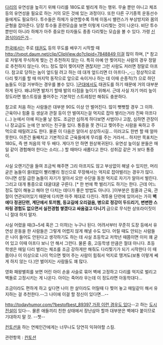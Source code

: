 [[다리]]의 유연성을 높히기 위해 다리를 180도로 벌리게 하는 행위. 무술 뿐만 아니고 체조등의 유연성을 필요로 하는 거의 모든 것에 있는 과정이다. 또한 다른 구기종목 운동선수들에게도 필요하다. 투수들은 하체가 유연할수록 하체 이동시 밸런스가 부상방지와 몸의 균형을 잡아준다. 당장 투수들 훈련모습을 보면 이렇게 다리찢는 것이 나온다. 비단 투수뿐만이 아니라 하체가 아주 중요한 타자들도 종종 다리찢는 모습을 볼 수 있다. 가령 [[신경식]]이라든가...

[[한국]]에서는 주로 [[태권도]] 등의 무도를 배우기 시작할 때 [[http://tvpot.daum.net/clip/ClipView.do?clipid=7848849 이걸]] 많이 하며, [* 참고로 저렇게 무식하게 찢는 건 추천하지 않는 다. 특히 아예 안 찢어지는 사람의 경우 정말로 추천하지 않는다. 어느 정도 많이 찢어지면 괜찮지만 그런 사람도 저러면 정말로 아프다. 참고로 당하는 놈이 엎드릴 려고 하는 데 대개 엎드리면 더 아프다-_-;;; 정상적으로 다리 찢기를 할 때 마지막 동작으로 앞으로 숙이거나 하는 데 이때 순종적(?) 으로 하던 놈들도 이걸 거부하는 경우를 볼수 있다. ][[군대]]에서도 태권도를 하기 때문에 거의 대부분 하게 된다. 왜냐하면 발차기 할때 발의 타점을 높이기 위해서. 근데 사실 자기 머리 높이 정도라면 햄스트링을 풀어주는 기본적인 스트레칭만 해줘도 충분하다.

참고로 처음 하는 사람들은 대부분 90도 이상 안 벌어진다. 많이 뻣뻣할 경우 그 이하. 근육이나 힘줄 등 생살과 관절 등이 안 벌여지는걸 억지로 잡아 벌리는거라 진짜 아프다(…) 눈에서 아예 피눈물 날 정도. 조금만 심하게 하다보면 사범이나 고참, 심하면 관장이나 장교급도 눈에 안 보이는 친구들 있다. 통증을 못 견디고 찢어주는 사람을 욕하고 주먹으로 때릴려고도 한다. 물론 이 다음은 알아서 상상하시길... 이러고도 한번 할 때 얼마 못한다. 아픈건 둘째치고 기본적으로 근육들에게 무리를 주는 거라서... 하지만 목표치는 180도, 즉 맨 처음의 약 두 배다. 게다가 안 하면 원상복귀된다. 유연성 높이실 분들은 매일 같이 경험해야 한다는 소리(…) 할 때마다 새롭다고 한다. 성취감 같은 거 보다 통증이.

사실 오랜기간을 들여 조금씩 해주면 그리 아프지도 않고 부상없이 해낼 수 있지만, 머리 굳은 놈들이 쓸데없이 빨리빨리 정신으로 무장해서는 억지로 잡아벌리는 경우가 많다. 아니면 성질 급한 놈들이 자기가 알아서 오만 수단을 동원 억지로 자기가 알아서 벌린다. 그리고 대개 통증으로 대굴대굴 구른다. [* 한 번에 쫙 벌리기도 하기는 한다. 근데 어느 정도 많이 해놓고 해야 안 다치는 데다가 좋은 방법도 아니다. ]이부분은 힘줄과 근육, 관절이 연관되어있기 때문에 다치면 아주 제대로 다친다. 격투용 단련에 있어서는 가히 '''벽에다 정권단련, 계단에서 토끼뜀, 등교길에 오리걸음, 병으로 정강이 두드리기, 변변한 스파링 경험도 없으면서 실전경험 쌓겠다고 싸움걸고 다니기''' 급으로 무식한 상또라이짓이니 절대 하지 말자.

사실 어렸을 때(3~5세 혹은 그 이하)는 누구나 된다. 어려서부터 꾸준히 도장 등에서 유연성 운동을 한 사람들은 그렇게 어렵지 않게 해낼 수도 있다. 어릴 때도 안되는 사람들은 나이 들어도 안된다고 생각하기도 하는 데 사실 초등학교 저학년 때쯤이면 이미 꽤 굳어 있고 이때 아프다 보니 안 해서 그런다. 물론 중, 고등학생 만큼은 절대 아니다. 초등학생은 매일 다리 벌리는 체조를 조금 강하게만 해줘도 다리찢기가 되기 시작한다 이 때쯤이나 이 이상으로 나이 먹으면 찢어 주는 사람이 힘줘서 억지로 땡겨도(보통 이렇게 쎄게 하지 않는 다.)안 벌어지는 사람들도 꽤 많다.

영화 패왕별희를 보면 어린 아이 손을 사슬로 묶어 벽에 고정하고 다리를 억지로 벌리고 벽돌로 고정시키는 게 나온다. 아이는 죽어라 우는데 이 정도라면 아동학대다...

조금이라도 편하게 하고 싶다면 나이 한 살이라도 어릴때 다 찢어 놓고 매일같이 해서 유지하는 걸 추천한다.--그 나이에 이걸 할 정신이 있다면...--

[[http://todayhumor.com/?bestofbest_89397 가끔 이런 경우도 있다]]--고 하는 [[도시전설]]이 있다--. 물론 애들끼리 친한 상태에서 장난삼아 할까 대부분은 벽에다 붙이므로 기대하지 말 것. --쳇--

[[컨토션]]을 하는 연체인간에게는 너무나도 당연히 익혀야할 스킬.

관련항목 : [[컨토션]]
